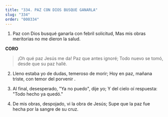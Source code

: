 ```yaml
---
title: "334. PAZ CON DIOS BUSQUE GANARLA"
slug: "334"
order: "000334"
---
```


1. Paz con Dios busqué ganarla con febril solicitud, Mas mis obras meritorias no me dieron la salud.

**CORO**
> ¡Oh qué paz Jesús me da! Paz que antes ignoré; Todo nuevo se tomó, desde que su paz hallé.

2. Lleno estaba yo de dudas, temeroso de morir;
Hoy en paz, mañana triste, con temor del porvenir .

3. Al final, desesperado, "Ya no puedo", dije yo;
Y del cielo oí respuesta: "Todo hecho ya quedó."

4. De mis obras, despojado, vi la obra de Jesús;
Supe que la paz fue hecha por la sangre de su cruz.